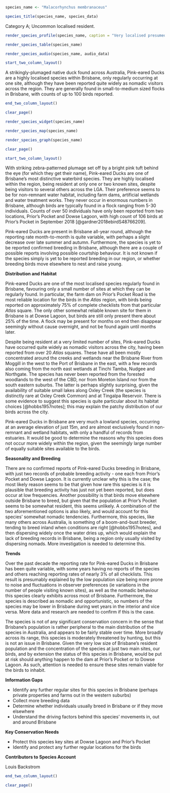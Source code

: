 ```r
species_name <- "Malacorhynchus membranaceus"
```

```r
species_title(species_name, species_data)
```

Category A; Uncommon localised resident.

```r
render_species_profile(species_name, caption = "Very localised presumed breeding resident of freshwater swamps and dams. Occurrence fluctuates over the year but no clear seasonal or long-term trend to abundance. Not of conservation concern, but resident population size in Brisbane is limited and prone to disturbance.")
```

```r
render_species_table(species_name)
```

```r
render_species_audio(species_name, audio_data)
```

```r
start_two_column_layout()
```

A strikingly-plumaged native duck found across Australia, Pink-eared Ducks are a highly localised species within Brisbane, only regularly occurring at one site, although they have been reported quite widely as nomadic visitors across the region. They are generally found in small-to-medium sized flocks in Brisbane, with counts of up to 100 birds reported.

```r
end_two_column_layout()
```

```r
clear_page()
```

```r
render_species_widget(species_name)
```

```r
render_species_map(species_name)
```

```r
render_species_graph(species_name)
```

```r
clear_page()
```

```r
start_two_column_layout()
```

With striking zebra-patterned plumage set off by a bright pink tuft behind the eye (for which they get their name), Pink-eared Ducks are one of Brisbane's most distinctive waterbird species. They are highly localised within the region, being resident at only one or two known sites, despite being visitors to several others across the LGA. Their preference seems to be for non-remnant water habitat, including farm dams, artificial wetlands and water treatment works. They never occur in enormous numbers in Brisbane, although birds are typically found in a flock ranging from 5-30 individuals. Counts of over 50 individuals have only been reported from two locations, Prior's Pocket and Dowse Lagoon, with high count of 106 birds at Prior's Pocket in September 2018 [@gardner2018ebirdS48766209].

Pink-eared Ducks are present in Brisbane all-year round, although the reporting rate month-to-month is quite variable, with perhaps a slight decrease over late summer and autumn. Furthermore, the species is yet to be reported confirmed breeding in Brisbane, although there are a couple of possible reports involving possible courtship behaviour. It is not known if the species simply is yet to be reported breeding in our region, or whether breeding birds move elsewhere to nest and raise young.

**Distribution and Habitat**

Pink-eared Ducks are one of the most localised species regularly found in Brisbane, favouring only a small number of sites at which they can be regularly found. In particular, the farm dam on Prior's Pocket Road is the most reliable location for the birds in the _Atlas_ region, with birds being reported on approximately 75% of complete checklists from that particular _Atlas_ square. The only other somewhat reliable known site for them in Brisbane is at Dowse Lagoon, but birds are still only present there about 25% of the time. A flock may be present for months on end then disappear seemingly without cause overnight, and not be found again until months later.

Despite being resident at a very limited number of sites, Pink-eared Ducks have occurred quite widely as nomadic visitors across the city, having been reported from over 20 _Atlas_ squares. These have all been mostly concentrated around the creeks and wetlands near the Brisbane River from Moggill in the west to the Port of Brisbane in the east, with a few records also coming from the north east wetlands at Tinchi Tamba, Nudgee and Northgate. The species has never been reported from the forested woodlands to the west of the CBD, nor from Moreton Island nor from the south eastern suburbs. The latter is perhaps slightly surprising, given the availability of suitable small lakes along Oxley Creek (the species is distinctly rare at Oxley Creek Common) and at Tingalpa Reservoir. There is some evidence to suggest this species is quite particular about its habitat choices [@hobbs1957notes]; this may explain the patchy distribution of our birds across the city.

Pink-eared Ducks in Brisbane are very much a lowland species, occurring at an average elevation of just 15m, and are almost exclusively found in non-remnant and wetland habitats, with only a handful of records from estuaries. It would be good to determine the reasons why this species does not occur more widely within the region, given the seemingly large number of equally suitable sites available to the birds.

**Seasonality and Breeding**

There are no confirmed reports of Pink-eared Ducks breeding in Brisbane, with just two records of probable breeding activity - one each from Prior's Pocket and Dowse Lagoon. It is currently unclear why this is the case; the most likely reason seems to be that given how rare this species is it is plausible that breeding activity has just not yet been reported, but does occur at low frequencies. Another possibility is that birds move elsewhere outside Brisbane to breed, but given that the population at Prior's Pocket seems to be somewhat resident, this seems unlikely. A combination of the two aforementioned options is also likely, and would account for this species' somewhat nomadic tendencies. Furthermore, this species, like many others across Australia, is something of a boom-and-bust breeder, tending to breed inland when conditions are right [@hobbs1957notes], and then dispersing widely once the water dries up, which would explain the lack of breeding records in Brisbane, being a region only usually visited by dispersing nomads. More investigation is needed to determine this.

**Trends**

Over the past decade the reporting rate for Pink-eared Ducks in Brisbane has been quite variable, with some years having no reports of the species and others reaching reporting rates of nearly 3% of all checklists. This result is presumably explained by the low population size being more prone to noise and fluctuations in observer preferences (ie variations in the number of people visiting known sites), as well as the nomadic behaviour this species clearly exhibits across most of Brisbane. Furthermore, the species is described as nomadic and opportunistic, so numbers of the species may be lower in Brisbane during wet years in the interior and vice versa. More data and research are needed to confirm if this is the case.

The species is not of any significant conservation concern in the sense that Brisbane’s population is rather peripheral to the main distribution of the species in Australia, and appears to be fairly stable over time. More broadly across its range, this species is moderately threatened by hunting, but this is not an issue in Brisbane. Given the very low size of Brisbane's resident population and the concentration of the species at just two main sites, our birds, and by extension the status of this species in Brisbane, would be put at risk should anything happen to the dam at Prior's Pocket or to Dowse Lagoon. As such, attention is needed to ensure these sites remain viable for the birds to inhabit.

**Information Gaps**

- Identify any further regular sites for this species in Brisbane (perhaps private properties and farms out in the western suburbs)
- Collect more breeding data
- Determine whether individuals usually breed in Brisbane or if they move elsewhere
- Understand the driving factors behind this species' movements in, out and around Brisbane

**Key Conservation Needs**

- Protect this species key sites at Dowse Lagoon and Prior's Pocket
- Identify and protect any further regular locations for the birds

**Contributors to Species Account**

Louis Backstrom

```r
end_two_column_layout()
```

```r
clear_page()
```
